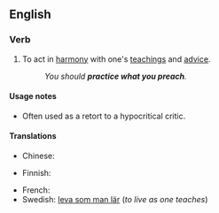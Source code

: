 ==English==

===Verb===
{{head|en|verb|head=to [[practice]] [[what]] [[one]] [[preaches]]}}

# To act in [[harmony]] with one's [[teachings]] and [[advice]].
#: ''You should '''practice what you preach'''.''

====Usage notes====
* Often used as a retort to a hypocritical critic.

====Translations====
{{trans-top|act in harmony with one's teachings}}
* Chinese:
*: {{trreq|Mandarin}}
* Finnish: {{t-|fi|tehdä niin kuin sanoo}}
{{trans-mid}}
* French: {{t+|fr|prêcher d’exemple}}
* Swedish: [[leva som man lär]] (''to live as one teaches'')
{{trans-bottom}}